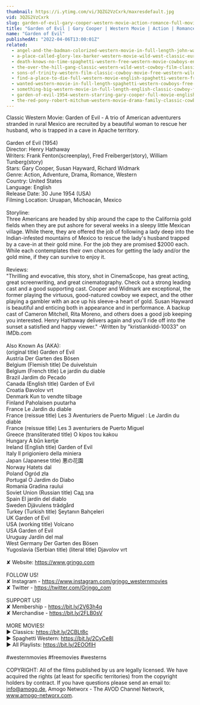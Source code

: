 ```yaml
---
thumbnail: https://i.ytimg.com/vi/3QZG2VzCxrk/maxresdefault.jpg
vid: 3QZG2VzCxrk
slug: garden-of-evil-gary-cooper-western-movie-action-romance-full-movie-english
title: "Garden of Evil | Gary Cooper | Western Movie | Action | Romance | Full Movie English"
name: "Garden of Evil"
publishedAt: "2022-04-06T13:00:01Z"
related:
  - angel-and-the-badman-colorized-western-movie-in-full-length-john-wayne
  - a-place-called-glory-lex-barker-western-movie-wild-west-classic-european-feature-film
  - death-knows-no-time-spaghetti-western-free-western-movie-cowboys-english
  - the-over-the-hill-gang-classic-western-wild-west-cowboy-film-classic-westerns-english
  - sons-of-trinity-western-film-classic-cowboy-movie-free-western-wild-west-full-length-movie
  - find-a-place-to-die-full-western-movie-english-spaghetti-western-free-cowboy-film
  - wanted-western-movie-in-full-length-spaghetti-western-cowboys-free-movie
  - something-big-western-movie-in-full-length-english-classic-cowboy-film-free-full-westerns
  - garden-of-evil-1954-western-starring-gary-cooper-full-movie-english-full-free-western-movies
  - the-red-pony-robert-mitchum-western-movie-drama-family-classic-cowboy-film
---
```


Classic Western Movie: Garden of Evil - A trio of American adventurers stranded in rural Mexico are recruited by a beautiful woman to rescue her husband, who is trapped in a cave in Apache territory.<br />
<br />
Garden of Evil (1954)<br />
Director: Henry Hathaway<br />
Writers: Frank Fenton(screenplay), Fred Freiberger(story), William Tunberg(story)<br />
Stars: Gary Cooper, Susan Hayward, Richard Widmark<br />
Genre: Action, Adventure, Drama, Romance, Western<br />
Country: United States<br />
Language: English<br />
Release Date: 30 June 1954 (USA)<br />
Filming Location: Uruapan, Michoacán, Mexico<br />
<br />
Storyline:<br />
Three Americans are headed by ship around the cape to the California gold fields when they are put ashore for several weeks in a sleepy little Mexican village. While there, they are offered the job of following a lady deep into the Indian-infested mountains of Mexico to rescue the lady's husband trapped by a cave-in at their gold mine. For the job they are promised $2000 each. While each contemplates their own chances for getting the lady and/or the gold mine, if they can survive to enjoy it.<br />
<br />
Reviews:<br />
"Thrilling and evocative, this story, shot in CinemaScope, has great acting, great screenwriting, and great cinematography. Check out a strong leading cast and a good supporting cast. Cooper and Widmark are exceptional, the former playing the virtuous, good-natured cowboy we expect, and the other playing a gambler with an ace up his sleeve-a heart of gold. Susan Hayward is beautiful and enticing both in appearance and in performance. A backup cast of Cameron Mitchell, Rita Moreno, and others does a good job keeping you interested. Henry Hathaway delivers again and you'll ride off into the sunset a satisfied and happy viewer." -Written by "kristiankidd-10033" on IMDb.com<br />
<br />
Also Known As (AKA):<br />
(original title) Garden of Evil<br />
Austria Der Garten des Bösen<br />
Belgium (Flemish title) De duivelstuin<br />
Belgium (French title) Le jardin du diable<br />
Brazil Jardim do Pecado<br />
Canada (English title) Garden of Evil<br />
Croatia Đavolov vrt<br />
Denmark Kun to vendte tilbage<br />
Finland Paholaisen puutarha<br />
France Le Jardin du diable<br />
France (reissue title) Les 3 Aventuriers de Puerto Miguel : Le Jardin du diable<br />
France (reissue title) Les 3 aventuriers de Puerto Miguel<br />
Greece (transliterated title) O kipos tou kakou<br />
Hungary A bűn kertje<br />
Ireland (English title) Garden of Evil<br />
Italy Il prigioniero della miniera<br />
Japan (Japanese title) 悪の花園<br />
Norway Hatets dal<br />
Poland Ogród zła<br />
Portugal O Jardim do Diabo<br />
Romania Gradina raului<br />
Soviet Union (Russian title) Сад зла<br />
Spain El jardín del diablo<br />
Sweden Djävulens trädgård<br />
Turkey (Turkish title) Şeytanın Bahçeleri<br />
UK Garden of Evil<br />
USA (working title) Volcano<br />
USA Garden of Evil<br />
Uruguay Jardín del mal<br />
West Germany Der Garten des Bösen<br />
Yugoslavia (Serbian title) (literal title) Djavolov vrt<br />
<br />
✘ Website: https://www.grjngo.com<br />
<br />
FOLLOW US!<br />
✘ Instagram - https://www.instagram.com/grjngo_westernmovies<br />
✘ Twitter - https://twitter.com/Grjngo_com<br />
<br />
SUPPORT US!<br />
✘ Membership - https://bit.ly/2V63h4q<br />
✘ Merchandise - https://bit.ly/2FLB0sV<br />
<br />
MORE MOVIES! <br />
► Classics: https://bit.ly/2CBLt8c <br />
► Spaghetti Western: https://bit.ly/2CyCe8I <br />
► All Playlists: https://bit.ly/2EOOfIH <br />
<br />
#westernmovies #freemovies #westerns<br />
<br />
COPYRIGHT: All of the films published by us are legally licensed. We have acquired the rights (at least for specific territories) from the copyright holders by contract. If you have questions please send an email to: info@amogo.de, Amogo Networx - The AVOD Channel Network, www.amogo-networx.com.